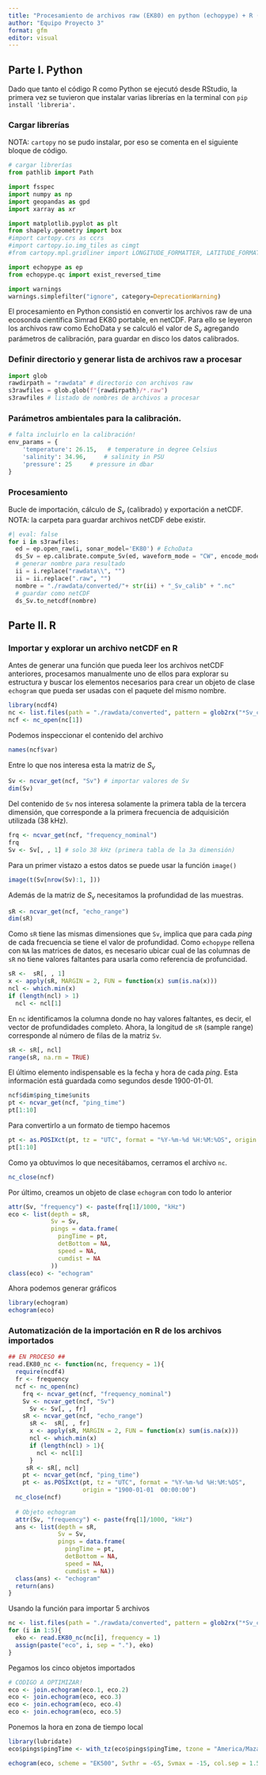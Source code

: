 ```yaml
---
title: "Procesamiento de archivos raw (EK80) en python (echopype) + R (echogram)"
author: "Equipo Proyecto 3"
format: gfm
editor: visual
---
```


## Parte I. Python

Dado que tanto el código R como Python se ejecutó desde RStudio, la primera vez se tuvieron que instalar varias librerías en la terminal con `pip install 'libreria'.`

### Cargar librerías

NOTA: `cartopy` no se pudo instalar, por eso se comenta en el siguiente bloque de código.

```python
# cargar librerías
from pathlib import Path

import fsspec
import numpy as np
import geopandas as gpd
import xarray as xr

import matplotlib.pyplot as plt
from shapely.geometry import box
#import cartopy.crs as ccrs
#import cartopy.io.img_tiles as cimgt
#from cartopy.mpl.gridliner import LONGITUDE_FORMATTER, LATITUDE_FORMATTER

import echopype as ep
from echopype.qc import exist_reversed_time

import warnings
warnings.simplefilter("ignore", category=DeprecationWarning)
```

El procesamiento en Python consistió en convertir los archivos raw de una ecosonda científica Simrad EK80 portable, en netCDF. Para ello se leyeron los archivos raw como EchoData y se calculó el valor de $S_v$ agregando parámetros de calibración, para guardar en disco los datos calibrados.

### Definir directorio y generar lista de archivos raw a procesar

```python
import glob
rawdirpath = "rawdata" # directorio con archivos raw
s3rawfiles = glob.glob(f"{rawdirpath}/*.raw")
s3rawfiles # listado de nombres de archivos a procesar
```

### Parámetros ambientales para la calibración.

```python
# falta incluirlo en la calibración!
env_params = {
    'temperature': 26.15,   # temperature in degree Celsius
    'salinity': 34.96,     # salinity in PSU
    'pressure': 25     # pressure in dbar
}    
```

### Procesamiento

Bucle de importación, cálculo de $S_v$ (calibrado) y exportación a netCDF. NOTA: la carpeta para guardar archivos netCDF debe existir.

```python
#| eval: false
for i in s3rawfiles:
  ed = ep.open_raw(i, sonar_model='EK80') # EchoData
  ds_Sv = ep.calibrate.compute_Sv(ed, waveform_mode = "CW", encode_mode = "complex")
  # generar nombre para resultado
  ii = i.replace("rawdata\\", "")
  ii = ii.replace(".raw", "")
  nombre = "./rawdata/converted/"+ str(ii) + "_Sv_calib" + ".nc"
  # guardar como netCDF
  ds_Sv.to_netcdf(nombre)
```

## Parte II. R

### Importar y explorar un archivo netCDF en R

Antes de generar una función que pueda leer los archivos netCDF anteriores, procesamos manualmente uno de ellos para explorar su estructura y buscar los elementos necesarios para crear un objeto de clase `echogram` que pueda ser usadas con el paquete del mismo nombre.

```r
library(ncdf4)
nc <- list.files(path = "./rawdata/converted", pattern = glob2rx("*Sv_calib.nc"), full.names = TRUE)
ncf <- nc_open(nc[1])
```

Podemos inspeccionar el contenido del archivo

```r
names(ncf$var)
```

Entre lo que nos interesa esta la matriz de $S_v$

```r
Sv <- ncvar_get(ncf, "Sv") # importar valores de Sv
dim(Sv)
```

Del contenido de `Sv` nos interesa solamente la primera tabla de la tercera dimensión, que corresponde a la primera frecuencia de adquisición utilizada (38 kHz).

```r
frq <- ncvar_get(ncf, "frequency_nominal")
frq
Sv <- Sv[, , 1] # solo 38 kHz (primera tabla de la 3a dimensión)
```

Para un primer vistazo a estos datos se puede usar la función `image()`

```r
image(t(Sv[nrow(Sv):1, ]))
```

Además de la matriz de $S_v$ necesitamos la profundidad de las muestras.

```r
sR <- ncvar_get(ncf, "echo_range")
dim(sR)
```

Como `sR` tiene las mismas dimensiones que `Sv`, implica que para cada *ping* de cada frecuencia se tiene el valor de profundidad. Como `echopype` rellena con `NA` las matrices de datos, es necesario ubicar cual de las columnas de `sR` no tiene valores faltantes para usarla como referencia de profuncidad.

```r
sR <-  sR[, , 1]
x <- apply(sR, MARGIN = 2, FUN = function(x) sum(is.na(x)))
ncl <- which.min(x)
if (length(ncl) > 1)
  ncl <- ncl[1]
```

En `nc` identificamos la columna donde no hay valores faltantes, es decir, el vector de profundidades completo. Ahora, la longitud de `sR` (sample range) corresponde al número de filas de la matriz `Sv`.

```r
sR <- sR[, ncl]
range(sR, na.rm = TRUE)
```

El último elemento indispensable es la fecha y hora de cada *ping*. Esta información está guardada como segundos desde 1900-01-01.

```r
ncf$dim$ping_time$units
pt <- ncvar_get(ncf, "ping_time")
pt[1:10]
```

Para convertirlo a un formato de tiempo hacemos

```r
pt <- as.POSIXct(pt, tz = "UTC", format = "%Y-%m-%d %H:%M:%OS", origin = "1900-01-01  00:00:00")
pt[1:10]
```

Como ya obtuvimos lo que necesitábamos, cerramos el archivo `nc`.

```r
nc_close(ncf)
```

Por último, creamos un objeto de clase `echogram` con todo lo anterior

```r
attr(Sv, "frequency") <- paste(frq[1]/1000, "kHz")
eco <- list(depth = sR,
            Sv = Sv,
            pings = data.frame(
              pingTime = pt,
              detBottom = NA,
              speed = NA,
              cumdist = NA
            ))
class(eco) <- "echogram"
```

Ahora podemos generar gráficos

```r
library(echogram)
echogram(eco)
```

### Automatización de la importación en R de los archivos importados

```r
## EN PROCESO ##
read.EK80_nc <- function(nc, frequency = 1){
  require(ncdf4)
  fr <- frequency
  ncf <- nc_open(nc)
    frq <- ncvar_get(ncf, "frequency_nominal")  
    Sv <- ncvar_get(ncf, "Sv")
      Sv <- Sv[, , fr]
    sR <- ncvar_get(ncf, "echo_range")
      sR <-  sR[, , fr]
      x <- apply(sR, MARGIN = 2, FUN = function(x) sum(is.na(x)))
      ncl <- which.min(x)
      if (length(ncl) > 1){
        ncl <- ncl[1]
      }  
     sR <- sR[, ncl]
    pt <- ncvar_get(ncf, "ping_time")
    pt <- as.POSIXct(pt, tz = "UTC", format = "%Y-%m-%d %H:%M:%OS", 
                     origin = "1900-01-01  00:00:00")
  nc_close(ncf)
  
  # Objeto echogram
  attr(Sv, "frequency") <- paste(frq[1]/1000, "kHz")
  ans <- list(depth = sR,
              Sv = Sv,
              pings = data.frame(
                pingTime = pt,
                detBottom = NA,
                speed = NA,
                cumdist = NA))
  class(ans) <- "echogram"
  return(ans)
}
```

Usando la función para importar 5 archivos

```r
nc <- list.files(path = "./rawdata/converted", pattern = glob2rx("*Sv_calib.nc"), full.names = TRUE)
for (i in 1:5){
  eko <- read.EK80_nc(nc[i], frequency = 1)
  assign(paste("eco", i, sep = "."), eko)
}
```

Pegamos los cinco objetos importados

```r
# CODIGO A OPTIMIZAR!
eco <- join.echogram(eco.1, eco.2)
eco <- join.echogram(eco, eco.3)
eco <- join.echogram(eco, eco.4)
eco <- join.echogram(eco, eco.5)
```

Ponemos la hora en zona de tiempo local

```r
library(lubridate)
eco$pings$pingTime <- with_tz(eco$pings$pingTime, tzone = "America/Mazatlan")
```

```r
echogram(eco, scheme = "EK500", Svthr = -65, Svmax = -15, col.sep = 1.5, x.ref = "s", depth.max = 300, main = "El Bajo de Espíritu Santo (38 kHz)")
```

